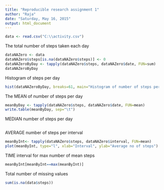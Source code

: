 ```yaml
---
title: "Reproducible research assignment 1"
author: "Raja"
date: "Saturday, May 16, 2015"
output: html_document
---
```


```r
data <- read.csv("C:\\activity.csv")
```

The total number of steps taken each day
```r
dataNAZero <- data
dataNAZero$steps[is.na(dataNAZero$steps)] <- 0
dataNAZeroByDay <- tapply(dataNAZero$steps, dataNAZero$date, FUN=sum)
dataNAZeroByDay
```
Histogram of steps per day
```r
hist(dataNAZeroByDay, breaks=61, main="Histogram of number of steps per day", xlab="No of steps", ylab="Frequency")
```




The MEAN of number of steps per day
```r
meanByDay <- tapply(dataNAZero$steps, dataNAZero$date, FUN=mean)
write.table(meanByDay, sep="\t")
```
MEDIAN number of steps per day
```r
```
AVERAGE number of steps per interval

```r
meanByInt<- tapply(dataNAZero$steps, dataNAZero$interval, FUN=mean)
plot(meanByInt, type="l", xlab="Interval", ylab="Average no of steps")
```

TIME interval for max number of mean steps
```r
meanByInt[meanByInt==max(meanByInt)]
```
Total number of missing values

```r
sum(is.na(data$steps))
```
